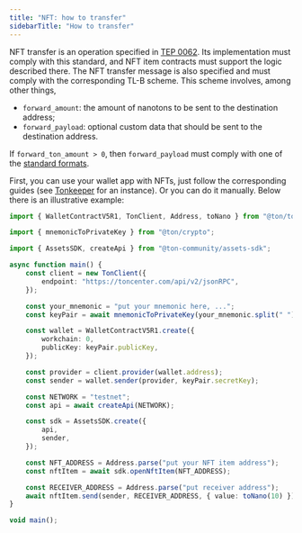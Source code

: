 ```yaml
---
title: "NFT: how to transfer"
sidebarTitle: "How to transfer"
---
```


NFT transfer is an operation specified in [TEP 0062](https://github.com/ton-blockchain/TEPs/blob/master/text/0062-nft-standard.md). Its implementation must comply with this standard,
and NFT item contracts must support the logic described there. The NFT transfer message is
also specified and must comply with the corresponding TL-B scheme. This scheme involves, among other things,

- `forward_amount`: the amount of nanotons to be sent to the destination address;
- `forward_payload`: optional custom data that should be sent to the destination address.

If `forward_ton_amount > 0`, then `forward_payload` must comply with one of the [standard formats](https://github.com/ton-blockchain/TEPs/blob/master/text/0062-nft-standard.md#forward_payload-format).

First, you can use your wallet app with NFTs, just follow the corresponding guides (see [Tonkeeper](https://tonkeeper.helpscoutdocs.com/article/47-how-to-send-nft-to-another-wallet) for an instance).
Or you can do it manually. Below there is an illustrative example:

```typescript
import { WalletContractV5R1, TonClient, Address, toNano } from "@ton/ton";

import { mnemonicToPrivateKey } from "@ton/crypto";

import { AssetsSDK, createApi } from "@ton-community/assets-sdk";

async function main() {
    const client = new TonClient({
        endpoint: "https://toncenter.com/api/v2/jsonRPC",
    });

    const your_mnemonic = "put your mnemonic here, ...";
    const keyPair = await mnemonicToPrivateKey(your_mnemonic.split(" "));

    const wallet = WalletContractV5R1.create({
        workchain: 0,
        publicKey: keyPair.publicKey,
    });

    const provider = client.provider(wallet.address);
    const sender = wallet.sender(provider, keyPair.secretKey);

    const NETWORK = "testnet";
    const api = await createApi(NETWORK);

    const sdk = AssetsSDK.create({
        api,
        sender,
    });

    const NFT_ADDRESS = Address.parse("put your NFT item address");
    const nftItem = await sdk.openNftItem(NFT_ADDRESS);

    const RECEIVER_ADDRESS = Address.parse("put receiver address");
    await nftItem.send(sender, RECEIVER_ADDRESS, { value: toNano(10) });
}

void main();
```
